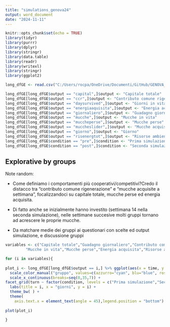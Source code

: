 ```yaml
---
title: "simulations_genova24"
output: word_document
date: "2024-11-11"
---
```


```r
knitr::opts_chunk$set(echo = TRUE)
library(tidyr)
library(purrr)
library(dplyr)
library(stringr)
library(data.table)
library(readr)
library(writexl)
library(stringr)
library(ggplot2)

long_dfGE <- read.csv("C:/Users/rocpa/OneDrive/Documenti/GitHub/GENOVA_wya/archiviati/simulationsGE24.csv",sep=",")

long_dfGE[long_dfGE$output == "capital",]$output <- "Capitale totale"
long_dfGE[long_dfGE$output == "ccr",]$output <- "Contributo comune rigenerazione"
long_dfGE[long_dfGE$output == "daysurvived",]$output <- "Giorni in vita farmers"
long_dfGE[long_dfGE$output == "energiaaquisita",]$output <- "Energia acquisita"
long_dfGE[long_dfGE$output == "giornaliero",]$output <- "Guadagno giornaliero"
long_dfGE[long_dfGE$output == "mucche",]$output <- "Mucche in vita"
long_dfGE[long_dfGE$output == "muccheperse",]$output <- "Mucche perse"
long_dfGE[long_dfGE$output == "muccheslider",]$output <- "Mucche acquisite a settimana"
long_dfGE[long_dfGE$output == "giorno",]$output <- "Giorno"
long_dfGE[long_dfGE$output == "risenergtot",]$output <- "Risorse ambientali"
long_dfGE[long_dfGE$condition == "pre",]$condition <- "Prima simulazione"
long_dfGE[long_dfGE$condition == "post",]$condition <- "Seconda simulazione"

```

## Explorative by groups

Note random:

- Come definiamo i comportamenti più cooperativi/competitivi?Credo il distacco tra "contributo comune rigenerazione" e "mucche acquisite a settimana", focalizzandoci su capitale totale, mucche perse ed energia acquisita.

- Di fatto anche se inizialmente hanno investito (settimana 14 nella seconda simulazione), nelle settimane succesive molti gruppi tornano ad acrescere le proprie mucche.

- Da matchare medie dei gruppi ai questionari con scelte ed output simulazione, e discussione gruppi

```r

variables <- c("Capitale totale","Guadagno giornaliero","Contributo comune rigenerazione","Mucche acquisite a settimana",
         "Mucche in vita","Mucche perse","Energia acquisita","Risorse ambientali","Giorni in vita farmers","Giorno")

for (i in variables){
 
plot_i <- long_dfGE[long_dfGE$output == i,] %>% ggplot(aes(x = time, y = score)) + geom_line(aes(color = group_color)) +
  scale_color_manual("gruppo", values=c(azzurro="cyan", blu="blue", rosso = "red",giallo = "yellow",rosa = "pink")) +
  scale_x_continuous(breaks=seq(0,35,7)) +
facet_grid(turn ~ factor(condition, levels = c("Prima simulazione","Seconda simulazione")), scales = "free_y") +
  labs(title = i, x = "giorni", y = i) + 
  theme_bw( ) + 
  theme(
    axis.text.x = element_text(angle = 45),legend.position = "bottom")
  
plot(plot_i)

}
```